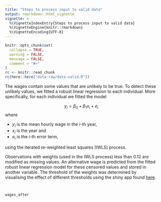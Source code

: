 ```yaml
---
title: "Steps to process input to valid data"
output: rmarkdown::html_vignette
vignette: >
  %\VignetteIndexEntry{Steps to process input to valid data}
  %\VignetteEngine{knitr::rmarkdown}
  %\VignetteEncoding{UTF-8}
---
```


```r
knitr::opts_chunk$set(
  collapse = TRUE,
  warning = FALSE,
  message = FALSE,
  comment = "#>"
)
rc <- knitr::read_chunk
rc(here::here("data-raw/data-valid.R"))
```

The wages contain some values that are unlikely to be true. To detect these unlikely values, we fitted a robust linear regression to each individual. More specifically, for each individual we fitted the model

$$y_i = \beta_0 + \beta_1 x_i + e_i$$
where 

* $y_i$ is the mean hourly wage in the $i$-th year, 
* $x_i$ is the year and 
* $e_i$ is the $i$-th error term,

using the iterated re-weighted least squares (IWLS) process. 

Observations with weights (used in the IWLS process) less than 0.12 are modified as missing values. An alternative wage is predicted from the fitted robust linear regression model for these censored values and stored in another variable. The threshold of the weights was determined by visualising the effect of different thresholds using the shiny app found [here](https://ebsmonash.shinyapps.io/yowie_app/). 

```r
```

```r
```


```r
wages_after
```


